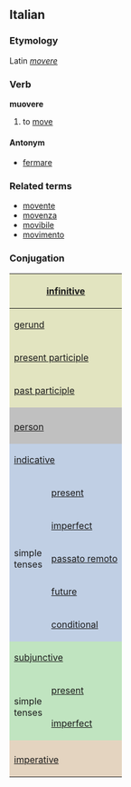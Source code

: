 ==Italian==
===Etymology===
Latin ''[[movere]]''
===Verb===
'''muovere'''

# to [[move]]

====Antonym====
*[[fermare]]

===Related terms===
*[[movente]]
*[[movenza]]
*[[movibile]]
*[[movimento]]

===Conjugation===

<center>
{| style="background:#F0F0F0"

|-
! colspan="3" style="background:#e2e4c0" | [[infinitive]]
| colspan="5" | muovere

|-
! colspan="3" style="background:#e2e4c0" | [[gerund]]
| colspan="5" | movendo, muovendo

|-
! colspan="3" style="background:#e2e4c0" | [[present participle]]
| colspan="5" | movente, muovente

|-
! colspan="3" style="background:#e2e4c0" | [[past participle]]
| colspan="5" | mosso

|-
! colspan="2" style="background:#C0C0C0" |
! colspan="3" style="background:#C0C0C0" | singular
! colspan="3" style="background:#C0C0C0" | plural

|-
! colspan="2" style="background:#C0C0C0" | [[person]]
! style="background:#C0C0C0;width:12.5%" | first
! style="background:#C0C0C0;width:12.5%" | second
! style="background:#C0C0C0;width:12.5%" | third
! style="background:#C0C0C0;width:12.5%" | first
! style="background:#C0C0C0;width:12.5%" | second
! style="background:#C0C0C0;width:12.5%" | third

|-
! style="background:#c0cfe4" colspan="2" | [[indicative]]
! style="background:#c0cfe4" | io
! style="background:#c0cfe4" | tu
! style="background:#c0cfe4" | lui/lei
! style="background:#c0cfe4" | noi
! style="background:#c0cfe4" | voi
! style="background:#c0cfe4" | loro

|-
! rowspan="5" style="background:#c0cfe4" | simple<br>tenses

! style="height:3em;background:#c0cfe4" | [[present]]
| muovo
| muovi
| muove
| moviamo, muoviamo
| movete, muovete
| muovono

|-
! style="height:3em;background:#c0cfe4" | [[imperfect]]
| movevo, muovevo
| movevi, muovevi
| moveva, muoveva
| movevamo, muovevamo
| movevate, muovevate
| movevano, muovevano

|-
! style="height:3em;background:#c0cfe4" | [[passato remoto]]
| mossi
| movesti, muovesti
| mosse
| movemmo, muovemmo
| moveste, muoveste
| mossero

|-
! style="height:3em;background:#c0cfe4" | [[future]]
| moverò, muoverò
| moverai, muoverai
| moverà, muoverà
| moveremo, muoveremo
| moverete, muoverete
| moveranno, muoveranno

|-
! style="height:3em;background:#c0cfe4" | [[conditional]]
| moverei, muoverei
| moveresti, muoveresti
| moverebbe, muoverebbe
| moveremmo, muoveremmo
| movereste, muovereste
| moverebbero, muoverebbero

|-
! style="background:#c0e4c0" colspan="2" | [[subjunctive]]
! style="background:#c0e4c0" | che io
! style="background:#c0e4c0" | che tu
! style="background:#c0e4c0" | che lui/che lei
! style="background:#c0e4c0" | che noi
! style="background:#c0e4c0" | che voi
! style="background:#c0e4c0" | che loro

|-
! rowspan="2" style="background:#c0e4c0" | simple<br>tenses

! style="height:3em;background:#c0e4c0" | [[present]]
| muova
| muova
| muova
| moviamo, muoviamo
| moviate, muoviate
| muovano

|-
! style="height:3em;background:#c0e4c0" rowspan="1" | [[imperfect]]
| movessi, muovessi
| movessi, muovessi
| movesse, muovesse
| movessimo, muovessimo
| moveste, muoveste
| movessero, muovesssero

|-
! style="background:#e4d4c0" colspan="2" | 
! style="background:#e4d4c0" | -
! style="background:#e4d4c0" | tu
! style="background:#e4d4c0" | lui/lei
! style="background:#e4d4c0" | noi
! style="background:#e4d4c0" | voi
! style="background:#e4d4c0" | loro

|-
! colspan="2" style="height:3em;background:#e4d4c0" | [[imperative]]
|
| muovi
| muova
| moviamo, muoviamo
| movete, muoviate
| muovano

|}
</center>